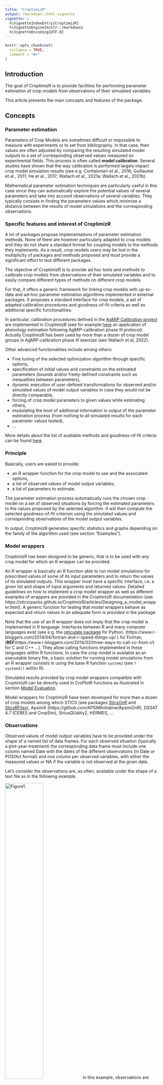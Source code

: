 ```yaml
---
title: "CroptimizR"
output: rmarkdown::html_vignette
vignette: >
  %\VignetteIndexEntry{CroptimizR}
  %\VignetteEngine{knitr::rmarkdown}
  %\VignetteEncoding{UTF-8}
---
```


```r
knitr::opts_chunk$set(
  collapse = TRUE,
  comment = "#>"
)
```

## Introduction

The goal of CroptimizR is to provide facilities for performing parameter estimation 
of crop models from observations of their simulated variables.

This article presents the main concepts and features of the package.

## Concepts

### Parameter estimation

Parameters of Crop Models are sometimes difficult or impossible to measure with 
experiments or to set from bibliography. In that case, their values are often adjusted 
by comparing the resulting simulated model outputs to a set of corresponding observed values 
measured on experimental fields. This process is often called **model calibration**.
Several studies have shown that the way calibration is performed largely impact 
crop model simulation results (see e.g. Confalonieri et al., 2016; Guillaume et al., 2011; 
He et al., 2017; Wallach et al., 2021a; 
Wallach et al., 2021b).

Mathematical parameter estimation techniques are particularly useful in this case 
since they can automatically explore the potential values of several parameters and 
take into account observations of several variables. They typically consists in 
finding the parameters values which minimize a distance between the results of 
model simulations and the corresponding observations.

### Specific features and interest of CroptimizR

A lot of packages propose implementations of parameter estimation methods. None of 
them are however particularly adapted to crop models and they do not share a standard 
format for coupling models to the methods they implements. As a result, crop models 
users may be lost in the multiplicity of packages and methods proposed and must 
provide a significant effort to test different packages.

The objective of CroptimizR is to provide ad hoc tools and methods to calibrate 
crop models from observations of their simulated variables and to easily compare 
different types of methods on different crop models.

For that, it offers a generic framework for linking crop models with up-to-date 
and ad-hoc parameter estimation algorithms implemented in external packages. It 
proposes a standard interface for crop models, a set of adapted calibration procedures
and goodness-of-fit criteria as well as additional specific functionalities. 

In particular, calibration procedures defined in the [AgMIP Calibration project](https://agmip.org/crop-model-calibration-3/) are implemented in CroptimizR 
(see for example [here](LIEN VERS VIGNETTE AGMIP) an application of phenology 
estimation following AgMIP-calibration phase III protocol). Actually CroptimizR 
has been used by more than a dozen of crop model groups in AgMIP-calibration phase 
III exercise (see Wallach et al, 2022).

Other advanced functionalities include among others: 

  * Fine tuning of the selected optimization algorithm through specific options, 
  * specification of initial values and constraints on the estimated parameters 
  (bounds and/or freely-defined constraints such as inequalities between parameters),  
  * dynamic execution of user-defined transformations for observed and/or simulated 
  values of model output variables in case they would not be directly comparable,  
  * forcing of crop model parameters to given values while estimating others,  
  * modulating the level of additional information in output of the parameter 
  estimation process (from nothing to all simulated results for each parameter values 
  tested),  
  * … 

More details about the list of available methods and goodness-of-fit criteria can be found 
[here](https://SticsRPacks.github.io/CroptimizR/articles/Available_parameter_estimation_algorithms.html) 

### Principle 

Basically, users are asked to provide:

   * an R wrapper function for the crop model to use and the associated options, 
   * a list of observed values of model output variables, 
   * a list of parameters to estimate. 
   
The parameter estimation process automatically runs the chosen crop model on a set of observed situations by forcing the estimated parameters to the values proposed by the selected algorithm. It will then compute the selected goodness-of-fit criterion using the simulated values and corresponding observations of the model output variables.
   
In output, CroptimizR generates specific statistics and graphs depending on the 
family of the algorithm used (see section “Examples”). 

### Model wrappers

CroptimizR has been designed to be generic, that is to be used with any crop model for which an R wrapper can be provided.

An R wrapper is basically an R function able to run model simulations for prescribed values of some of its input parameters and to return the values of its simulated outputs. This wrapper must have a specific interface, i.e. a given list and shape of input arguments and returned values. Detailed guidelines on how to implement a crop model wrapper as well as different examples of wrappers are provided in the CroptimizR documentation (see https://sticsrpacks.github.io/CroptimizR/articles/Designing_a_model_wrapper.html). A generic function for testing that model wrappers behave as expected and return values in an adequate form is provided in the package. 

Note that the use of an R wrapper does not imply that the crop model is implemented in R language. Interfaces between R and many computer languages exist (see e.g. the [reticulate package](https://cran.r-project.org/web/packages/reticulate/index.html) for Python, (https://www.r-bloggers.com/2014/04/fortran-and-r-speed-things-up/ ) for Fortran, (**REF**)https://www.r-bloggers.com/2014/02/three-ways-to-call-cc-from-r/) for C and C++ ...). They allow calling functions implemented in these languages within R functions. In case the crop model is available as an executable binary file, a basic solution for running model simulations from an R wrapper consists in using the base R function `system2`  (see `? system2()` within R). 

Simulated results provided by crop model wrappers compatible with CroptimizR can be directly used in CroPlotR functions as illustrated in section [Model Evaluation](#model-evaluation). 

Model wrappers for CroptimizR have been developed for more than a dozen of crop models among which STICS (see packages [SticsOnR](https://sticsrpacks.github.io/SticsOnR/) and [SticsRFiles](https://sticsrpacks.github.io/SticsRFiles/)), ApsimX (https://github.com/APSIMInitiative/ApsimOnR), DSSAT 4.7 (CERES and CropSim), SiriusQUality2, HERMES, ... 

### Observations

Observed values of model output variables have to be provided under the shape of a named list of data frames. For each observed situation (typically a plot-year-treatment) the corresponding data frame must include one column named Date with the dates of the different observations (in Date or POSIXct format) and one column per observed variables, with either the measured values or NA if the variable is not observed at the given date. 

Let's consider the observations are, as often, available under the shape of a text file as in the following example.

![Figure1.](GettingStarted/obs_file.png){#id .class width=50% height=50%}
In this example, observations are available for two situations, called here "sit1" and "sit2", three variables for situation "sit1" ("LAI", "Biomass" and "Yield") and two for "sit2" ("Biomass" and "Yield"). Observations of "Yield" where only provided for the last date. 

The following code allows reading this file and store the observations in R in the expected format:

```r
obs_df <- read.table("GettingStarted/obs.csv", header = TRUE)
obs_df$Date <- as.Date(obs_df$Date)
obs_list <- split(obs_df[-1],obs_df$experiment)

print(obs_list)
```

## Examples 

* A simple introductory example of model calibration using the Stics model is given in this [vignette](https://SticsRPacks.github.io/CroptimizR/articles/Parameter_estimation_simple_case.html).

* A more complex one with simultaneous estimation of specific and varietal plant parameters is given  [here](https://SticsRPacks.github.io/CroptimizR/articles/Parameter_estimation_Specific_and_Varietal.html).

* An example using the ApsimX model is detailed [here](https://SticsRPacks.github.io/CroptimizR/articles/ApsimX_parameter_estimation_simple_case.html).

* An example using the DREAM-zs Bayesian algorithm is detailed [here](https://SticsRPacks.github.io/CroptimizR/articles/Parameter_estimation_DREAM.html).

* An example of application of the AgMIP phase III protocol, designed to calibrate phenology of crop models, as described in detail in Wallach et al (2022), is given [here](https://SticsRPacks.github.io/CroptimizR/articles/AgMIP_Calibration_Phenology_protocol.html).

See [here](https://sticsrpacks.github.io/CroptimizR/reference/estim_param.html) for a detailed description of the input and output arguments of the estim_param function (or type `? estim_param` in an R console after having installed and loaded the CroptimizR package).

### Model evaluation

Model results are classically evaluated by comparison to corresponding observations using graphs and statistical criteria. We designed a specific package for this task: [CroPlotR](https://sticsrpacks.github.io/CroPlotR/).

CroPlotR use the same data format for observaitons and simulations than CroptimizR: the results given by model wrappers and observation list adapted to CroptimizR are thus directly compatible with CroPlotR.

## References

Confalonieri, R., Orlando, F., Paleari, L., Stella, T., Gilardelli, C., Movedi, E., Pagani, V., Cappelli, G., Vertemara, A., Alberti, L., Alberti, P., Atanassiu, S., Bonaiti, M., Cappelletti, G., Ceruti, M., Confalonieri, A., Corgatelli, G., Corti, P., Dell’Oro, M., Ghidoni, A., Lamarta, A., Maghini, A., Mambretti, M., Manchia, A., Massoni, G., Mutti, P., Pariani, S., Pasini, D., Pesenti, A., Pizzamiglio, G., Ravasio, A., Rea, A., Santorsola, D., Serafini, G., Slavazza, M., Acutis, M., 2016. Uncertainty in crop model predictions: What is the role of users? Environ. Model. Softw. 81, 165–173. https://doi.org/10.1016/J.ENVSOFT.2016.04.009 

Guillaume, S., Bergez, J.E., Wallach, D., Justes, E., 2011. Methodological comparison of calibration procedures for durum wheat parameters in the STICS model. Eur. J. Agron. 35, 115–126. https://doi.org/10.1016/J.EJA.2011.05.003 

He, D., Wang, E., Wang, J., Robertson, M.J., 2017. Data requirement for effective calibration of process-based crop models. Agric. For. Meteorol. 234–235, 136–148. https://doi.org/10.1016/J.AGRFORMET.2016.12.015 

Wallach, D., Palosuo, T., Thorburn, P., Gourdain, E., Asseng, S., Basso, B., Buis, S., Crout, N., Dibari, C., Dumont, B., Ferrise, R., Gaiser, T., Garcia, C., Gayler, S., Ghahramani, A., Hochman, Z., Hoek, S., Hoogenboom, G., Horan, H., Huang, M., Jabloun, M., Jing, Q., Justes, E., Kersebaum, K.C., Klosterhalfen, A., Launay, M., Luo, Q., Maestrini, B., Mielenz, H., Moriondo, M., Nariman Zadeh, H., Olesen, J.E., Poyda, A., Priesack, E., Pullens, J.W.M., Qian, B., Schütze, N., Shelia, V., Souissi, A., Specka, X., Srivastava, A.K., Stella, T., Streck, T., Trombi, G., Wallor, E., Wang, J., Weber, T.K.D., Weihermüller, L., de Wit, A., Wöhling, T., Xiao, L., Zhao, C., Zhu, Y., Seidel, S.J., 2021a. How well do crop modeling groups predict wheat phenology, given calibration data from the target population? Eur. J. Agron. 124, 126195. https://doi.org/10.1016/J.EJA.2020.126195 

Wallach, D., Palosuo, T., Thorburn, P., Hochman, Z., Andrianasolo, F., Asseng, S., Basso, B., Buis, S., Crout, N., Dumont, B., Ferrise, R., Gaiser, T., Gayler, S., Hiremath, S., Hoek, S., Horan, H., Hoogenboom, G., Huang, M., Jabloun, M., Jansson, P.E., Jing, Q., Justes, E., Kersebaum, K.C., Launay, M., Lewan, E., Luo, Q., Maestrini, B., Moriondo, M., Olesen, J.E., Padovan, G., Poyda, A., Priesack, E., Pullens, J.W.M., Qian, B., Schütze, N., Shelia, V., Souissi, A., Specka, X., Kumar Srivastava, A., Stella, T., Streck, T., Trombi, G., Wallor, E., Wang, J., Weber, T.K.D., Weihermüller, L., de Wit, A., Wöhling, T., Xiao, L., Zhao, C., Zhu, Y., Seidel, S.J., 2021b. Multi-model evaluation of phenology prediction for wheat in Australia. Agric. For. Meteorol. 298–299, 108289. https://doi.org/10.1016/J.AGRFORMET.2020.108289 

Wallach, D., Palosuo, T., Thorburn, P., Mielenz, H., Buis, S., Hochman, Z., Gourdain, E., Andrianasolo, F., Dumont, B., Ferrise, R., Gaiser, T., Garcia, C., Gayler, S., Hiremath, S., Horan, H., Hoogenboom, G., Jansson, P.-E., Jing, Q., Justes, E., Kersebaum, K.-C., Launay, M., Lewan, E., Mequanint, F., Moriondo, M., Nendel, C., Padovan, G., Qian, B., Schütze, N., Seserman, D.-M., Shelia, V., Souissi, A., Specka, X., Srivastava, A.K., Trombi, G., Weber, T.K.D., Weihermüller, L., Wöhling, T., Seidel, S.J., 2022. Calibration of crop phenology models: Going beyond recommendations. bioRxiv 2022.06.08.495355


